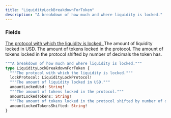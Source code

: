 ```yaml
---
title: "LiquidityLockBreakdownForToken"
description: "A breakdown of how much and where liquidity is locked."
---
```


### Fields

<a href="/api-reference/types/liquiditylockprotocol">
  <ResponseField name="lockProtocol" type="LiquidityLockProtocol!" required>
    The protocol with which the liquidity is locked.
  </ResponseField>
</a>

<ResponseField name="amountLockedUsd" type="String!" required>
  The amount of liquidity locked in USD.
</ResponseField>

<ResponseField name="amountLockedTokens" type="String!" required>
  The amount of tokens locked in the protocol.
</ResponseField>

<ResponseField name="amountLockedTokensShifted" type="String!" required>
  The amount of tokens locked in the protocol shifted by number of decimals the token has.
</ResponseField>


```graphql LiquidityLockBreakdownForToken
"""A breakdown of how much and where liquidity is locked."""
type LiquidityLockBreakdownForToken {
  """The protocol with which the liquidity is locked."""
  lockProtocol: LiquidityLockProtocol!
  """The amount of liquidity locked in USD."""
  amountLockedUsd: String!
  """The amount of tokens locked in the protocol."""
  amountLockedTokens: String!
  """The amount of tokens locked in the protocol shifted by number of decimals the token has."""
  amountLockedTokensShifted: String!
}
```
